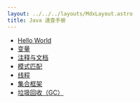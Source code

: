 ```yaml
---
layout: ../../../layouts/MdxLayout.astro
title: Java 速查手册
---
```


- [Hello World](/cheatsheet/java/hello-world)
- [变量](/cheatsheet/java/var)
- [注释与文档](/cheatsheet/java/javadoc)
- [模式匹配](/cheatsheet/java/pattern-matching)
- [线程](/cheatsheet/java/thread)
- [集合框架](/cheatsheet/java/jcf)
- [垃圾回收（GC）](/cheatsheet/java/gc)